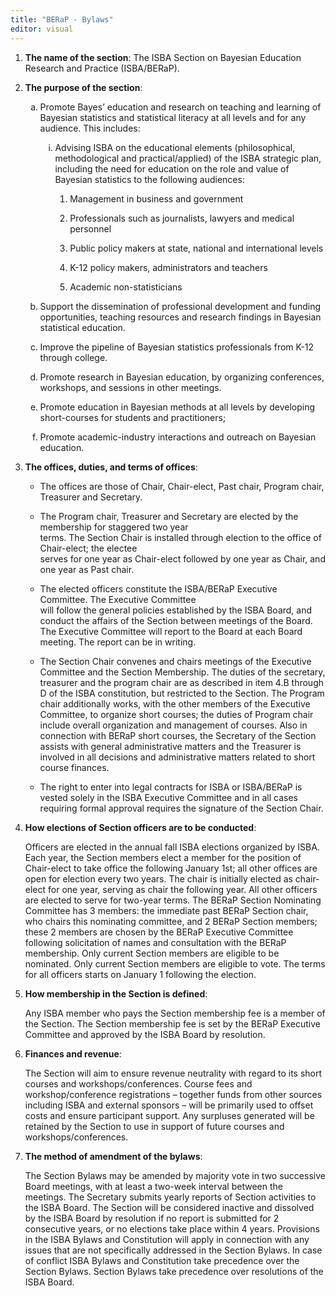 ```yaml
---
title: "BERaP - Bylaws"
editor: visual
---
```


1.  **The name of the section**: The ISBA Section on Bayesian Education Research and Practice (ISBA/BERaP).

2.  **The purpose of the section**:

    a.  Promote Bayes' education and research on teaching and learning of Bayesian statistics and statistical literacy at all levels and for any audience. This includes:

        i.  Advising ISBA on the educational elements (philosophical, methodological and practical/applied) of the ISBA strategic plan, including the need for education on the role and value of Bayesian statistics to the following audiences:

            (1) Management in business and government

            (2) Professionals such as journalists, lawyers and medical personnel

            (3) Public policy makers at state, national and international levels

            (4) K-12 policy makers, administrators and teachers

            (5) Academic non-statisticians

    b.  Support the dissemination of professional development and funding opportunities, teaching resources and research findings in Bayesian statistical education.

    c.  Improve the pipeline of Bayesian statistics professionals from K-12 through college.

    d.  Promote research in Bayesian education, by organizing conferences, workshops, and sessions in other meetings.

    e.  Promote education in Bayesian methods at all levels by developing short-courses for students and practitioners;

    f.  Promote academic-industry interactions and outreach on Bayesian education.

3.  **The offices, duties, and terms of offices**:

    -   The offices are those of Chair, Chair-elect, Past chair, Program chair, Treasurer and Secretary.

    -   The Program chair, Treasurer and Secretary are elected by the membership for staggered two year\
        terms. The Section Chair is installed through election to the office of Chair-elect; the electee\
        serves for one year as Chair-elect followed by one year as Chair, and one year as Past chair.

    -   The elected officers constitute the ISBA/BERaP Executive Committee. The Executive Committee\
        will follow the general policies established by the ISBA Board, and conduct the affairs of the Section between meetings of the Board. The Executive Committee will report to the Board at each Board meeting. The report can be in writing.

    -   The Section Chair convenes and chairs meetings of the Executive Committee and the Section Membership. The duties of the secretary, treasurer and the program chair are as described in item 4.B through D of the ISBA constitution, but restricted to the Section. The Program chair additionally works, with the other members of the Executive Committee, to organize short courses; the duties of Program chair include overall organization and management of courses. Also in connection with BERaP short courses, the Secretary of the Section assists with general administrative matters and the Treasurer is involved in all decisions and administrative matters related to short course finances.

    -   The right to enter into legal contracts for ISBA or ISBA/BERaP is vested solely in the ISBA Executive Committee and in all cases requiring formal approval requires the signature of the Section Chair.

4.  **How elections of Section officers are to be conducted**:

    Officers are elected in the annual fall ISBA elections organized by ISBA. Each year, the Section members elect a member for the position of Chair-elect to take office the following January 1st; all other offices are open for election every two years. The chair is initially elected as chair-elect for one year, serving as chair the following year. All other officers are elected to serve for two-year terms. The BERaP Section Nominating Committee has 3 members: the immediate past BERaP Section chair, who chairs this nominating committee, and 2 BERaP Section members; these 2 members are chosen by the BERaP Executive Committee following solicitation of names and consultation with the BERaP membership. Only current Section members are eligible to be nominated. Only current Section members are eligible to vote. The terms for all officers starts on January 1 following the election.

5.  **How membership in the Section is defined**:

    Any ISBA member who pays the Section membership fee is a member of the Section. The Section membership fee is set by the BERaP Executive Committee and approved by the ISBA Board by resolution.

6.  **Finances and revenue**:

    The Section will aim to ensure revenue neutrality with regard to its short courses and workshops/conferences. Course fees and workshop/conference registrations -- together funds from other sources including ISBA and external sponsors -- will be primarily used to offset costs and ensure participant support. Any surpluses generated will be retained by the Section to use in support of future courses and workshops/conferences.

7.  **The method of amendment of the bylaws**:

    The Section Bylaws may be amended by majority vote in two successive Board meetings, with at least a two-week interval between the meetings. The Secretary submits yearly reports of Section activities to the ISBA Board. The Section will be considered inactive and dissolved by the ISBA Board by resolution if no report is submitted for 2 consecutive years, or no elections take place within 4 years. Provisions in the ISBA Bylaws and Constitution will apply in connection with any issues that are not specifically addressed in the Section Bylaws. In case of conflict ISBA Bylaws and Constitution take precedence over the Section Bylaws. Section Bylaws take precedence over resolutions of the ISBA Board.
